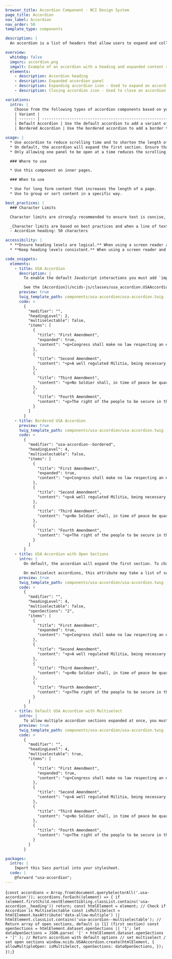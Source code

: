 ```yaml
---
browser_title: Accordion Component - NCI Design System
page_title: Accordion
nav_label: Accordion
nav_order: 50
template_type: components

description: |
  An accordion is a list of headers that allow users to expand and collapse content panels pertaining to each header.

overview:
  whitebg: false
  imgsrc: accordion.png
  imgalt: Example of an accordion with a heading and expanded content section
  elements:
    - description: Accordion heading
    - description: Expanded accordion panel
    - description: Expanding accordion icon - Used to expand an accordion panel
    - description: Closing accordion icon - Used to close an accordion panel

variations:
  intro: |
    Choose from the following types of accordion components based on your page’s content design or organizational needs.
    | Variant |                                                                                       |
    | ------- | ------------------------------------------------------------------------------------- |
    | Default Accordion | Use the default accordion to add a variant of this component that does not include a border around the accordion panels and only allows for one panel to be open at a time. |
    | Bordered Accordion | Use the bordered accordion to add a border to the panels of your accordion. |

usage: |
  * Use accordion to reduce scrolling time and to shorten the length of pages.
  * On default, the accordion will expand the first section. Ensure that the first step or most important information is located on the first panel of your accordion.
  * Only allowing one panel to be open at a time reduces the scrolling area. However, this behavior might appear to be unpredictable to a user who expects to collapse each panel themselves.

  ### Where to use

  * Use this component on inner pages.

  ### When to use

  * Use for long form content that increases the length of a page.
  * Use to group or sort content in a specific way.

best_practices: |
  ### Character Limits

  Character limits are strongly recommended to ensure text is concise, scannable, and not visually distorted.

  _Character limits are based on best practices and when a line of text will be forced to wrap onto a second line of text on desktop._
  - Accordion heading: 50 characters

accessibility: |
  * **Ensure heading levels are logical.** When using a screen reader and navigating through the accordion panel headings, the heading levels must be the correct level for the page outline.
  * **Keep heading levels consistent.** When using a screen reader and navigating through the accordion panel headings, each accordion panel’s heading level must be the same.

code_snippets:
  elements:
    - title: USA Accordion
      description: |
        To enable the default JavaScript interactions you must add `import '@nciocpl/ncids-js/usa-accordion/auto-init';` to the top of your JavaScript file.

        See the [Accordion](/ncids-js/classes/usa_accordion.USAAccordion.html) for more information regarding the accordion's initialization.
      preview: true
      twig_template_path: components/usa-accordion/usa-accordion.twig
      code: >
        {
          "modifier": "",
          "headingLevel": 2,
          "multiselectable": false,
          "items": [
            {
              "title": "First Amendment",
              "expanded": true,
              "content": "<p>Congress shall make no law respecting an establishment of religion, or prohibiting the free exercise thereof; or abridging the freedom of speech, or of the press; or the right of the people peaceably to assemble, and to petition the Government for a redress of grievances.</p>"
            },
            {
              "title": "Second Amendment",
              "content": "<p>A well regulated Militia, being necessary to the security of a free State, the right of the people to keep and bear Arms, shall not be infringed.</p> <ul><li>This is a list item</li><li>Another list item</li></ul>"
            },
            {
              "title": "Third Amendment",
              "content": "<p>No Soldier shall, in time of peace be quartered in any house, without the consent of the Owner, nor in time of war, but in a manner to be prescribed by law.</p>"
            },
            {
              "title": "Fourth Amendment",
              "content": "<p>The right of the people to be secure in their persons, houses, papers, and effects, against unreasonable searches and seizures, shall not be violated, and no Warrants shall issue, but upon probable cause, supported by Oath or affirmation, and particularly describing the place to be searched, and the persons or things to be seized.</p>"
            }
          ]
        }
    - title: Bordered USA Accordion
      preview: true
      twig_template_path: components/usa-accordion/usa-accordion.twig
      code: >
        {
          "modifier": "usa-accordion--bordered",
          "headingLevel": 4,
          "multiselectable": false,
          "items": [
            {
              "title": "First Amendment",
              "expanded": true,
              "content": "<p>Congress shall make no law respecting an establishment of religion, or prohibiting the free exercise thereof; or abridging the freedom of speech, or of the press; or the right of the people peaceably to assemble, and to petition the Government for a redress of grievances.</p>"
            },
            {
              "title": "Second Amendment",
              "content": "<p>A well regulated Militia, being necessary to the security of a free State, the right of the people to keep and bear Arms, shall not be infringed.</p> <ul><li>This is a list item</li><li>Another list item</li></ul>"
            },
            {
              "title": "Third Amendment",
              "content": "<p>No Soldier shall, in time of peace be quartered in any house, without the consent of the Owner, nor in time of war, but in a manner to be prescribed by law.</p>"
            },
            {
              "title": "Fourth Amendment",
              "content": "<p>The right of the people to be secure in their persons, houses, papers, and effects, against unreasonable searches and seizures, shall not be violated, and no Warrants shall issue, but upon probable cause, supported by Oath or affirmation, and particularly describing the place to be searched, and the persons or things to be seized.</p>"
            }
          ]
        }
    - title: USA Accordion with Open Sections
      intro: |
        On default, the accordion will expand the first section. To change the default expanded section, add the attribute `data-open-sections` to the accordion component.

        On multiselect accordions, this attribute may take a list of sections to be expanded at once.
      preview: true
      twig_template_path: components/usa-accordion/usa-accordion.twig
      code: >
        {
          "modifier": "",
          "headingLevel": 4,
          "multiselectable": false,
          "openSections": "2",
          "items": [
            {
              "title": "First Amendment",
              "expanded": true,
              "content": "<p>Congress shall make no law respecting an establishment of religion, or prohibiting the free exercise thereof; or abridging the freedom of speech, or of the press; or the right of the people peaceably to assemble, and to petition the Government for a redress of grievances.</p>"
            },
            {
              "title": "Second Amendment",
              "content": "<p>A well regulated Militia, being necessary to the security of a free State, the right of the people to keep and bear Arms, shall not be infringed.</p> <ul><li>This is a list item</li><li>Another list item</li></ul>"
            },
            {
              "title": "Third Amendment",
              "content": "<p>No Soldier shall, in time of peace be quartered in any house, without the consent of the Owner, nor in time of war, but in a manner to be prescribed by law.</p>"
            },
            {
              "title": "Fourth Amendment",
              "content": "<p>The right of the people to be secure in their persons, houses, papers, and effects, against unreasonable searches and seizures, shall not be violated, and no Warrants shall issue, but upon probable cause, supported by Oath or affirmation, and particularly describing the place to be searched, and the persons or things to be seized.</p>"
            }
          ]
        }
    - title: Default USA Accordion with Multiselect
      intro: |
        To allow multiple accordion sections expanded at once, you must add attribute `data-allow-multiple` to the accordion HTML.
      preview: true
      twig_template_path: components/usa-accordion/usa-accordion.twig
      code: >
        {
          "modifier": "",
          "headingLevel": 4,
          "multiselectable": true,
          "items": [
            {
              "title": "First Amendment",
              "expanded": true,
              "content": "<p>Congress shall make no law respecting an establishment of religion, or prohibiting the free exercise thereof; or abridging the freedom of speech, or of the press; or the right of the people peaceably to assemble, and to petition the Government for a redress of grievances.</p>"
            },
            {
              "title": "Second Amendment",
              "content": "<p>A well regulated Militia, being necessary to the security of a free State, the right of the people to keep and bear Arms, shall not be infringed.</p> <ul><li>This is a list item</li><li>Another list item</li></ul>"
            },
            {
              "title": "Third Amendment",
              "content": "<p>No Soldier shall, in time of peace be quartered in any house, without the consent of the Owner, nor in time of war, but in a manner to be prescribed by law.</p>"
            },
            {
              "title": "Fourth Amendment",
              "content": "<p>The right of the people to be secure in their persons, houses, papers, and effects, against unreasonable searches and seizures, shall not be violated, and no Warrants shall issue, but upon probable cause, supported by Oath or affirmation, and particularly describing the place to be searched, and the persons or things to be seized.</p>"
            }
          ]
        }

packages:
  intro: |
    Import this Sass partial into your stylesheet.
  code: |
    @forward "usa-accordion";
---
```


<NciDsJsInit path={props.pageContext.pagePath}>{`
	const accordions = Array.from(document.querySelectorAll('.usa-accordion'));
	accordions.forEach((element) => {
		if (element.firstChild.nextElementSibling.classList.contains('usa-accordion__heading')) return;
		const htmlElement = element;
		// Check if Accordion is Multiselectable
		const isMultiSelect =
			htmlElement.hasAttribute('data-allow-multiple') ||
			htmlElement.classList.contains('usa-accordion--multiselectable');
		// Return array of open sections, default is [1] (first section)
		const openSections = htmlElement.dataset.openSections || '1';
		let dataOpenSections = JSON.parse(
			'[' + htmlElement.dataset.openSections + ']'
		);
		// Return accordion with default options
		// set multiselect / set open sections
		window.ncids.USAAccordion.create(htmlElement, {
			allowMultipleOpen: isMultiSelect,
			openSections: dataOpenSections,
		});
	});
`}</NciDsJsInit>
